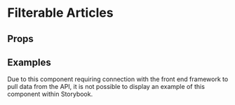 
<Meta title="Pattern Library|Structure/Filterable Articles" component={FilterableArticles} />

# Filterable Articles
 


## Props 

<Props of={FilterableArticles} />


## Examples
Due to this component requiring connection with the front end framework to pull data from the API, it is not possible to display an example of this component within Storybook.

<Preview>
    <Story name="All articles">
        <FilterableArticles
            parameter="type"
            filters={[
                {
                    value: "review",
                    label: "Review"
                },
                {
                    value: "video",
                    label: "Video"
                },
                {
                    value: "opinion",
                    label: "Opinion"
                },
                {
                    value: "recommendations",
                    label: "Recommendations"
                },
                {
                    value: "long-read",
                    label: "Long Read"
                },
                {
                    value: "interviews",
                    label: "Interviews"
                }
            ]}
        />
    </Story>
</Preview>
